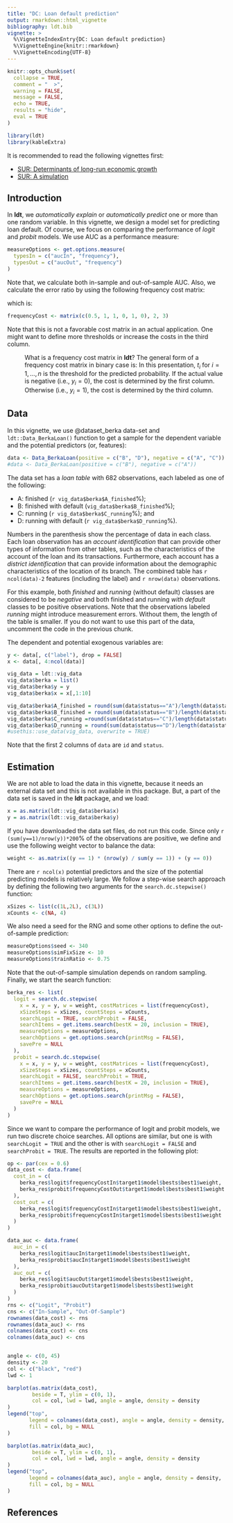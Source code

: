 ```yaml
---
title: "DC: Loan default prediction"
output: rmarkdown::html_vignette
bibliography: ldt.bib
vignette: >
  %\VignetteIndexEntry{DC: Loan default prediction}
  %\VignetteEngine{knitr::rmarkdown}
  %\VignetteEncoding{UTF-8}
---
```


```r
knitr::opts_chunk$set(
  collapse = TRUE,
  comment = "  >",
  warning = FALSE,
  message = FALSE,
  echo = TRUE,
  results = "hide",
  eval = TRUE
)
```

```r
library(ldt)
library(kableExtra)
```


It is recommended to read the following vignettes first:

- [SUR: Determinants of long-run economic growth](sur_growth.html)
- [SUR: A simulation](sur_simulation.html)

## Introduction

In **ldt**, we _automatically explain_ or _automatically predict_ one or more than one random variable. In this vignette, we design a model set for predicting loan default. Of course, we focus on comparing the performance of _logit_ and _probit_ models. We use AUC as a performance measure:

```r
measureOptions <- get.options.measure(
  typesIn = c("aucIn", "frequency"),
  typesOut = c("aucOut", "frequency")
)
```

Note that, we calculate both in-sample and out-of-sample AUC. Also, we calculate the error ratio by using the following frequency cost matrix:

\begin{equation}
\label{eq:error-ratio}
\begin{bmatrix}
0.5 & 1 & 1\\
1.0 & 0 & 0
\end{bmatrix}
\end{equation}

which is:

```r
frequencyCost <- matrix(c(0.5, 1, 1, 0, 1, 0), 2, 3)
```

Note that this is not a favorable cost matrix in an actual application. One might want to define more thresholds or increase the costs in the third column. 

<p style="margin-left:40px;">
What is a frequency cost matrix in **ldt**? The general form of a frequency cost matrix in binary case is:
\begin{equation}
\begin{bmatrix}
t_1 & c_{11} & c_{12}\\
t_2 & c_{21} & c_{22}\\
\vdots & \vdots&\vdots\\
t_n & c_{n1} & c_{n2}\\
\end{bmatrix}
\end{equation}
In this presentation, $t_i$ for $i=1,\ldots,n$ is the threshold for the predicted probability. If the actual value is negative (i.e., $y_i=0$), the cost is determined by the first column. Otherwise (i.e., $y_i=1$), the cost is determined by the third column.
</p>


## Data
In this vignette, we use @dataset_berka data-set and `ldt::Data_BerkaLoan()` function to get a sample for the dependent variable and the potential predictors (or, features):

```r
data <- Data_BerkaLoan(positive = c("B", "D"), negative = c("A", "C"))
#data <- Data_BerkaLoan(positive = c("B"), negative = c("A"))
```

The data set has a _loan table_ with 682 observations, each labeled as one of the following: 

- A: finished (`r vig_data$berka$A_finished`\%);
- B: finished with default (`vig_data$berka$B_finished`\%);
- C: running (`r vig_data$berka$C_running`\%); and
- D: running with default (`r vig_data$berka$D_running`\%).

Numbers in the parenthesis show the percentage of data in each class. Each loan observation has an _account identification_ that can provide other types of information from other tables, such as the characteristics of the account of the loan and its transactions. Furthermore, each account has a _district identification_ that can provide information about the demographic characteristics of the location of its branch.  The combined table has `r ncol(data)-2` features (including the label) and `r nrow(data)` observations. 

For this example, both _finished_ and _running_ (without default) classes are considered to be _negative_ and both finished and running _with default_ classes to be positive observations. Note that the observations labeled _running_ might introduce measurement errors. Without them, the length of the table is smaller. If you do not want to use this part of the data, uncomment the code in the previous chunk.

The dependent and potential exogenous variables are:

```r
y <- data[, c("label"), drop = FALSE]
x <- data[, 4:ncol(data)]
```

```r
vig_data = ldt::vig_data
vig_data$berka = list()
vig_data$berka$y = y
vig_data$berka$x = x[,1:10]

vig_data$berka$A_finished = round(sum(data$status=="A")/length(data$status)*100,1)
vig_data$berka$B_finished = round(sum(data$status=="B")/length(data$status)*100,1)
vig_data$berka$C_running =round(sum(data$status=="C")/length(data$status)*100,1)
vig_data$berka$D_running = round(sum(data$status=="D")/length(data$status)*100,1)
#usethis::use_data(vig_data, overwrite = TRUE)
```

Note that the first 2 columns of `data` are `id` and `status`. 

## Estimation 

We are not able to load the data in this vignette, because it needs an external data set and this is not available in this package. But, a part of the data set is saved in the **ldt** package, and we load:
```r
x = as.matrix(ldt::vig_data$berka$x)
y = as.matrix(ldt::vig_data$berka$y)
```
If you have downloaded the data set files, do not run this code. Since only `r (sum(y==1)/nrow(y))*200 `\% of the observations are positive, we define and use the following weight vector to balance the data:  
```r
weight <- as.matrix((y == 1) * (nrow(y) / sum(y == 1)) + (y == 0))
```

There are `r ncol(x) ` potential predictors and the size of the potential predicting models is relatively large. We follow a step-wise search approach by defining the following two arguments for the `search.dc.stepwise()` function:

```r
xSizes <- list(c(1L,2L), c(3L))
xCounts <- c(NA, 4)
```

We also need a seed for the RNG and some other options to define the out-of-sample prediction:

```r
measureOptions$seed <- 340
measureOptions$simFixSize <- 10
measureOptions$trainRatio <- 0.75
```

Note that the out-of-sample simulation depends on random sampling. Finally, we start the search function:

```r
berka_res <- list(
  logit = search.dc.stepwise(
    x = x, y = y, w = weight, costMatrices = list(frequencyCost),
    xSizeSteps = xSizes, countSteps = xCounts,
    searchLogit = TRUE, searchProbit = FALSE,
    searchItems = get.items.search(bestK = 20, inclusion = TRUE),
    measureOptions = measureOptions,
    searchOptions = get.options.search(printMsg = FALSE),
    savePre = NULL
  ),
  probit = search.dc.stepwise(
    x = x, y = y, w = weight, costMatrices = list(frequencyCost),
    xSizeSteps = xSizes, countSteps = xCounts,
    searchLogit = FALSE, searchProbit = TRUE,
    searchItems = get.items.search(bestK = 20, inclusion = TRUE),
    measureOptions = measureOptions,
    searchOptions = get.options.search(printMsg = FALSE),
    savePre = NULL
  )
)
```

Since we want to compare the performance of logit and probit models, we run two discrete choice searches. All options are similar, but one is with `searchLogit = TRUE` and the other is with `searchLogit = FALSE` and `searchProbit = TRUE`. The results are reported in the following plot:

```r
op <- par(cex = 0.6)
data_cost <- data.frame(
  cost_in = c(
    berka_res$logit$frequencyCostIn$target1$model$bests$best1$weight,
    berka_res$probit$frequencyCostOut$target1$model$bests$best1$weight
  ),
  cost_out = c(
    berka_res$logit$frequencyCostIn$target1$model$bests$best1$weight,
    berka_res$probit$frequencyCostIn$target1$model$bests$best1$weight
  )
)

data_auc <- data.frame(
  auc_in = c(
    berka_res$logit$aucIn$target1$model$bests$best1$weight,
    berka_res$probit$aucIn$target1$model$bests$best1$weight
  ),
  auc_out = c(
    berka_res$logit$aucOut$target1$model$bests$best1$weight,
    berka_res$probit$aucOut$target1$model$bests$best1$weight
  )
)
rns <- c("Logit", "Probit")
cns <- c("In-Sample", "Out-Of-Sample")
rownames(data_cost) <- rns
rownames(data_auc) <- rns
colnames(data_cost) <- cns
colnames(data_auc) <- cns


angle <- c(0, 45)
density <- 20
col <- c("black", "red")
lwd <- 1

barplot(as.matrix(data_cost),
        beside = T, ylim = c(0, 1),
        col = col, lwd = lwd, angle = angle, density = density
)
legend("top",
       legend = colnames(data_cost), angle = angle, density = density,
       fill = col, bg = NULL
)

barplot(as.matrix(data_auc),
        beside = T, ylim = c(0, 1),
        col = col, lwd = lwd, angle = angle, density = density
)
legend("top",
       legend = colnames(data_auc), angle = angle, density = density,
       fill = col, bg = NULL
)
```



## References


